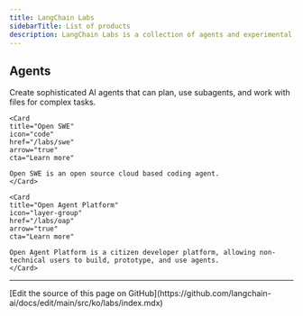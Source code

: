 ```yaml
---
title: LangChain Labs
sidebarTitle: List of products
description: LangChain Labs is a collection of agents and experimental AI products.
---
```


## Agents

<Columns cols={2}>
    <Card
    title="Deep Agents"
    icon="brain"
    href="/labs/deep-agents/overview"
    arrow="true"
    cta="Learn more"
>
    Create sophisticated AI agents that can plan, use subagents, and work with files for complex tasks.
    </Card>

    <Card
    title="Open SWE"
    icon="code"
    href="/labs/swe"
    arrow="true"
    cta="Learn more"
>
    Open SWE is an open source cloud based coding agent.
    </Card>

    <Card
    title="Open Agent Platform"
    icon="layer-group"
    href="/labs/oap"
    arrow="true"
    cta="Learn more"
>
    Open Agent Platform is a citizen developer platform, allowing non-technical users to build, prototype, and use agents.
    </Card>


</Columns>

---

<Callout icon="pen-to-square" iconType="regular">
  [Edit the source of this page on GitHub](https://github.com/langchain-ai/docs/edit/main/src/ko/labs/index.mdx)
</Callout>

